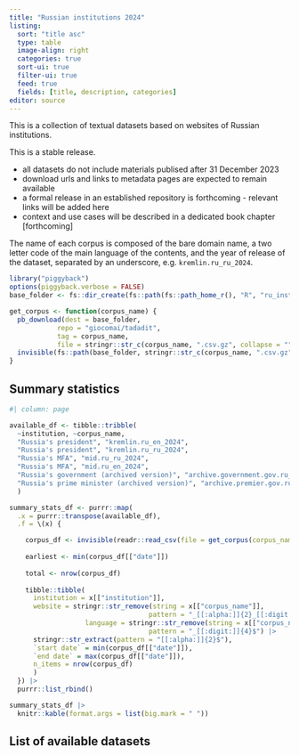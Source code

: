 ```yaml
---
title: "Russian institutions 2024"
listing:
  sort: "title asc"
  type: table
  image-align: right
  categories: true
  sort-ui: true
  filter-ui: true
  feed: true  
  fields: [title, description, categories]
editor: source
---
```


This is a collection of textual datasets based on websites of Russian institutions.

This is a stable release.

- all datasets do not include materials publised after 31 December 2023
- download urls and links to metadata pages are expected to remain available
- a formal release in an established repository is forthcoming - relevant links will be added here
- context and use cases will be described in a dedicated book chapter [forthcoming] 

The name of each corpus is composed of the bare domain name, a two letter code of the main language of the contents, and the year of release of the dataset, separated by an underscore, e.g. `kremlin.ru_ru_2024`.

```r
library("piggyback")
options(piggyback.verbose = FALSE)
base_folder <- fs::dir_create(fs::path(fs::path_home_r(), "R", "ru_institutions_2024"))

get_corpus <- function(corpus_name) {
  pb_download(dest = base_folder, 
            repo = "giocomai/tadadit",
            tag = corpus_name, 
            file = stringr::str_c(corpus_name, ".csv.gz", collapse = ""))
  invisible(fs::path(base_folder, stringr::str_c(corpus_name, ".csv.gz", collapse = "")))
}

```

## Summary statistics

```r
#| column: page

available_df <- tibble::tribble(
  ~institution, ~corpus_name, 
  "Russia's president", "kremlin.ru_en_2024", 
  "Russia's president", "kremlin.ru_ru_2024",
  "Russia's MFA", "mid.ru_ru_2024",
  "Russia's MFA", "mid.ru_en_2024",
  "Russia's government (archived version)", "archive.government.gov.ru_ru_2024",
  "Russia's prime minister (archived version)", "archive.premier.gov.ru_ru_2024"
  )

summary_stats_df <- purrr::map(
  .x = purrr::transpose(available_df),
  .f = \(x) {

    corpus_df <- invisible(readr::read_csv(file = get_corpus(corpus_name = x[["corpus_name"]])))
    
    earliest <- min(corpus_df[["date"]])
    
    total <- nrow(corpus_df)
    
    tibble::tibble(
      institution = x[["institution"]],
      website = stringr::str_remove(string = x[["corpus_name"]],
                                   pattern = "_[[:alpha:]]{2}_[[:digit:]]{4}$"), 
                   language = stringr::str_remove(string = x[["corpus_name"]],
                                   pattern = "_[[:digit:]]{4}$") |> 
      stringr::str_extract(pattern = "[[:alpha:]]{2}$"), 
      `start date` = min(corpus_df[["date"]]), 
      `end date` = max(corpus_df[["date"]]), 
      n_items = nrow(corpus_df)
      )
  }) |> 
  purrr::list_rbind()

summary_stats_df |> 
  knitr::kable(format.args = list(big.mark = " "))
```

## List of available datasets